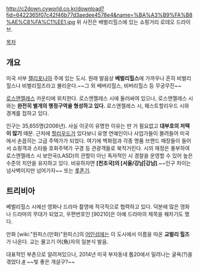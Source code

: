 http://c2down.cyworld.co.kr/download?fid=6422365f07c42f46b77d3aedee4578e4&name=%BA%A3%B9%FA%B8%AE%C8%FA%C1%EE1.jpg
위 사진은 베벌리힐스에 있는 쇼핑거리 로데오 드라이브.

[[목차]]
== 개요 ==
미국 서부 [[캘리포니아]] 주에 있는 도시. 원래 발음상 '''베벌리힐스'''에 가까우나 흔히 비벌리힐스나 비벌리힐즈라고 불리운다.~~그 외 베버리힐스, 비버리힐스 등 무궁무진~~

[[로스앤젤레스]] 카운티에 위치한다. 로스앤젤레스 시에 둘러싸여 있으나, 로스앤젤레스 시와는 '''완전히 별개의 행정구역을 형성하고 있다.''' 로스앤젤레스 시, 웨스트할리우드 시와 경계를 접하고 있다.

인구는 35,655명(2006년). 사실 이곳이 유명한 이유는 딴 거 필요없고 '''대부호의 저택이 많기''' 때문. 근처에 [[할리우드]]가 있다보니 유명 연예인이나 사업가들이 몰려들어 미국에서 손꼽히는 고급 주택가가 되었다. 여기에 백화점과 각종 명품 브랜드 매장들이 들어서 쇼핑객과 스타들 호화주택가 구경 등 관광객들로 북적거린다. 시의 재정은 풍부하여 로스앤젤레스 시 보안국(LASD)의 관할이 아닌 독자적인 시 경찰을 운영할 수 있어 높은 수준의 치안을 유지하고 있다. 비유하자면 '''[천조국]의 [서울/강남|강남]'''.~~인구 차이는 넘사벽이지만 넘어가자~~ 또는 [[롯폰기]].

== 트리비아 ==
베벌리힐스 시에선 영화나 드라마 촬영에 적극적으로 협력하고 있다. 덕분에 많은 영화나 드라마의 무대가 되었고, 우편번호인 [90210]은 아예 드라마의 제목을 꿰차기도 했다.

만화 [wiki:"원피스(만화)"원피스]의 [[어인섬]]에는 이 도시에서 이름을 따온 '''교벌리 힐즈'''가 나온다. 교는 물고기 어(魚)자의 일본식 발음.

대표적인 부촌으로 알려져있으나, 2014년 미국 부자동네 톱20에서 밀려나는 굴욕(?)을 겪었다.[http://news.naver.com/main/read.nhn?mode=LSD&mid=sec&sid1=104&oid=016&aid=0000491606 #] ~~빛 좋은 개살구?~~
